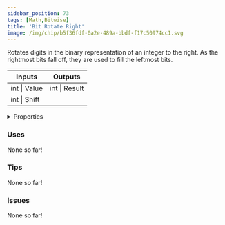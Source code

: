 ```yaml
---
sidebar_position: 73
tags: [Math,Bitwise]
title: 'Bit Rotate Right'
image: /img/chip/b5f36fdf-0a2e-489a-bbdf-f17c50974cc1.svg
---
```


Rotates digits in the binary representation of an integer to the right. As the rightmost bits fall off, they are used to fill the leftmost bits.



<IChip uuid="b5f36fdf-0a2e-489a-bbdf-f17c50974cc1"/>

<table><thead><tr><th>Inputs</th><th>Outputs</th></tr></thead><tbody><tr><td>int | Value</td><td>int | Result</td></tr><tr><td>int | Shift</td><td /></tr></tbody></table>

<details>
  <summary>Properties</summary>
  <div>
    <div>
    <table>
      <tbody>
        <tr>
          <td>Is beta required?</td>
          <td>No</td>
        </tr>
        <tr>
          <td>Is chip a trolling risk?</td>
          <td>No</td>
        </tr>
        <tr>
          <td>Is chip a role assignment risk?</td>
          <td>No</td>
        </tr>
        <tr>
          <td>Chip UUID</td>
          <td>b5f36fdf-0a2e-489a-bbdf-f17c50974cc1</td>
        </tr>
        <tr>
          <td>Room availability</td>
          <td>Available everywhere</td>
        </tr>
      </tbody>
    </table>
    </div>
  </div>
</details>

### Uses

None so far!

### Tips

None so far!

### Issues

None so far!